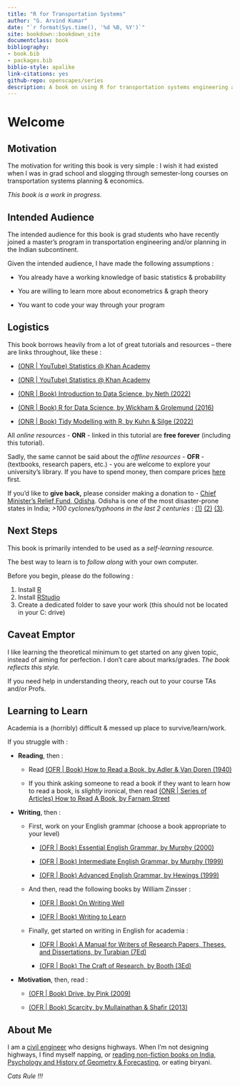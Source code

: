 ```yaml
---
title: "R for Transportation Systems"
author: "G. Arvind Kumar"
date: "`r format(Sys.time(), '%d %B, %Y')`"
site: bookdown::bookdown_site
documentclass: book
bibliography:
- book.bib
- packages.bib
biblio-style: apalike
link-citations: yes
github-repo: openscapes/series
description: A book on using R for transportation systems engineering and planning
---
```


# Welcome {#welcome}

## Motivation

The motivation for writing this book is very simple : I wish it had existed when I was in grad school and slogging through semester-long courses on transportation systems planning & economics.

*This book is a work in progress.*

## Intended Audience

The intended audience for this book is grad students who have recently joined a master's program in transportation engineering and/or planning in the Indian subcontinent.

Given the intended audience, I have made the following assumptions :

-   You already have a working knowledge of basic statistics & probability

-   You are willing to learn more about econometrics & graph theory

-   You want to code your way through your program

## Logistics

This book borrows heavily from a lot of great tutorials and resources -- there are links throughout, like these :

-   [(ONR \| YouTube) Statistics \@ Khan Academy](https://youtube.com/playlist?list=PL1328115D3D8A2566)

-   [(ONR \| YouTube) Statistics \@ Khan Academy](https://www.youtube.com/playlist?list=PLC58778F28211FA19)

-   [(ONR \| Book) Introduction to Data Science, by Neth (2022)](https://bookdown.org/hneth/i2ds/)

-   [(ONR \| Book) R for Data Science, by Wickham & Grolemund (2016)](https://r4ds.had.co.nz/)

-   [(ONR \| Book) Tidy Modelling with R, by Kuhn & Silge (2022)](https://www.tmwr.org/)

All *online resources* - **ONR** - linked in this tutorial are **free forever** (including this tutorial).

Sadly, the same cannot be said about the *offline resources* - **OFR** - (textbooks, research papers, etc.) - you are welcome to explore your university's library. If you have to spend money, then compare prices [here](https://www.indiabookstore.net/) first.

If you'd like to **give back,** please consider making a donation to - [Chief Minister's Relief Fund, Odisha](https://cmrfodisha.gov.in/). Odisha is one of the most disaster-prone states in India; *\>100 cyclones/typhoons in the last 2 centuries* : [(1)](https://www.downtoearth.org.in/news/environment/cyclone-yaas-is-the-96th-tropical-cyclone-to-strike-odisha-in-130-years-77116) [(2)](https://www.downtoearth.org.in/blog/natural-disasters/a-super-cyclone-ravaged-odisha-22-years-ago-on-this-day-our-learnings-and-way-forward-79943) [(3)](https://www.downtoearth.org.in/news/historically-prone-to-cyclones-42421).

## Next Steps

This book is primarily intended to be used as a *self-learning resource.*

The best way to learn is to *follow along* with your own computer.

Before you begin, please do the following :

1.  Install [R](https://cloud.r-project.org/bin/windows/base/)
2.  Install [RStudio](https://www.rstudio.com/products/rstudio/download/)
3.  Create a dedicated folder to save your work (this should not be located in your C: drive)

## Caveat Emptor

I like learning the theoretical minimum to get started on any given topic, instead of aiming for perfection. I don't care about marks/grades. *The book reflects this style.*

If you need help in understanding theory, reach out to your course TAs and/or Profs.

## Learning to Learn

Academia is a (horribly) difficult & messed up place to survive/learn/work.

If you struggle with :

-   **Reading**, then :

    -   Read [(OFR \| Book) How to Read a Book, by Adler & Van Doren (1940)](https://www.goodreads.com/book/show/567610.How_to_Read_a_Book)

    -   If you think asking someone to read a book if they want to learn how to read a book, is *slightly* ironical, then read [(ONR \| Series of Articles) How to Read A Book, by Farnam Street](https://fs.blog/how-to-read-a-book/)

-   **Writing**, then :

    -   First, work on your English grammar (choose a book appropriate to your level)

        -   [(OFR \| Book) Essential English Grammar, by Murphy (2000)](https://www.goodreads.com/en/book/show/1420846)

        -   [(OFR \| Book) Intermediate English Grammar, by Murphy (1999)](https://www.goodreads.com/book/show/9805431-intermediate-english-grammar)

        -   [(OFR \| Book) Advanced English Grammar, by Hewings (1999)](https://www.goodreads.com/book/show/2369615.Advanced_Grammar_in_Use)

    -   And then, read the following books by William Zinsser :

        -   [(OFR \| Book) On Writing Well](https://www.goodreads.com/book/show/53343.On_Writing_Well)

        -   [(OFR \| Book) Writing to Learn](https://www.goodreads.com/book/show/585474.Writing_to_Learn)

    -   Finally, get started on writing in English for academia :

        -   [(OFR \| Book) A Manual for Writers of Research Papers, Theses, and Dissertations, by Turabian (7Ed)](https://www.goodreads.com/book/show/201004.A_Manual_for_Writers_of_Research_Papers_Theses_and_Dissertations)

        -   [(OFR \| Book) The Craft of Research, by Booth (3Ed)](https://www.goodreads.com/book/show/2543099.The_Craft_of_Research)

-   **Motivation**, then, read :

    -   [(OFR \| Book) Drive, by Pink (2009)](https://www.goodreads.com/book/show/6452796-drive)

    -   [(OFR \| Book) Scarcity, by Mullainathan & Shafir (2013)](https://www.goodreads.com/book/show/17286670-scarcity)

## About Me

I am a [civil engineer](https://in.linkedin.com/in/g-arvind-kumar) who designs highways. When I'm not designing highways, I find myself napping, or [reading non-fiction books on India, Psychology and History of Geometry & Forecasting](https://goodreads.com/thereadingcat), or eating biryani.

*Cats Rule !!!*
